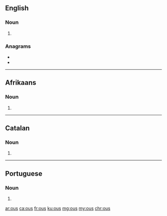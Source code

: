 ==English==

===Noun===
{{head|en|noun plural form}}

# {{plural of|ou|lang=en}}

===Anagrams===
* {{l|en|sou}}
* {{l|en|USO}}

----

==Afrikaans==

===Noun===
{{head|af|noun plural form}}

# {{plural of|ou|lang=af}}

----

==Catalan==

===Noun===
{{ca-noun-form}}

# {{plural of|ou|lang=ca}}

----

==Portuguese==

===Noun===
{{head|pt|noun plural form}}

# {{plural of|ou|lang=pt}}

[[ar:ous]]
[[ca:ous]]
[[fr:ous]]
[[ku:ous]]
[[mg:ous]]
[[my:ous]]
[[chr:ous]]